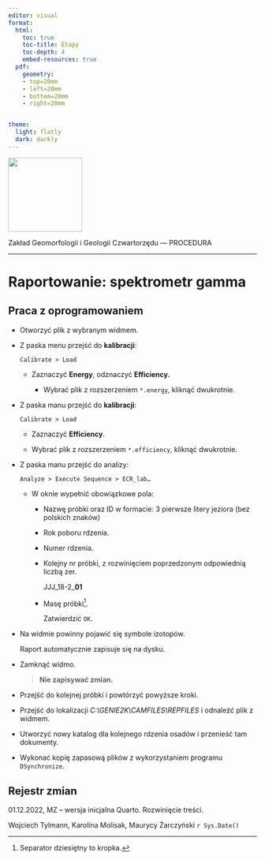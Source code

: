 ```yaml
---
editor: visual
format:
  html:
    toc: true
    toc-title: Etapy
    toc-depth: 4
    embed-resources: true
  pdf:
    geometry: 
    - top=20mm
    - left=20mm
    - bottom=20mm
    - right=20mm


theme:
  light: flatly
  dark: darkly
---
```


[![](images/log-ug_pl.png){fig-alt="Logo: Uniwersytet Gdański" fig-align="left" width="150"}](https://geomorfologia.ug.edu.pl)

Zakład Geomorfologii i Geologii Czwartorzędu --- PROCEDURA

------------------------------------------------------------------------

# Raportowanie: spektrometr gamma

## Praca z oprogramowaniem

-   Otworzyć plik z wybranym widmem.

-   Z paska menu przejść do **kalibracji**:

    | `Calibrate > Load`

    -   Zaznaczyć **Energy**, odznaczyć **Efficiency.**

        -   Wybrać plik z rozszerzeniem `*.energy`, kliknąć dwukrotnie.

-   Z paska manu przejść do **kalibracji**:

    | `Calibrate > Load`

    -   Zaznaczyć **Efficiency**.

    -   Wybrać plik z rozszerzeniem `*.efficiency`, kliknąć dwukrotnie.

-   Z paska manu przejść do analizy:

    | `Analyze > Execute Sequence > ECR_lab…`

    -   W oknie wypełnić obowiązkowe pola:

        -   Nazwę próbki oraz ID w formacie: 3 pierwsze litery jeziora (bez polskich znaków)

        -   Rok poboru rdzenia.

        -   Numer rdzenia.

        -   Kolejny nr próbki, z rozwinięciem poprzedzonym odpowiednią liczbą zer.

            | JJJ_18-2\_**01**

        -   Masę próbki[^1].

            Zatwierdzić `OK`.

-   Na widmie powinny pojawić się symbole izotopów.

    Raport automatycznie zapisuje się na dysku.

-   Zamknąć widmo.

    > **Nie zapisywać zmian.**

-   Przejść do kolejnej próbki i powtórzyć powyższe kroki.

-   Przejść do lokalizacji *C:\\GENIE2K\\CAMFILES\\REPFILES* i odnaleźć plik z widmem.

-   Utworzyć nowy katalog dla kolejnego rdzenia osadów i przenieść tam dokumenty.

-   Wykonać kopię zapasową plików z wykorzystaniem programu `DSynchronize`.

[^1]: Separator dziesiętny to kropka.

## Rejestr zmian

01.12.2022, MZ -- wersja inicjalna Quarto. Rozwinięcie treści.

Wojciech Tylmann, Karolina Molisak, Maurycy Żarczyński `r Sys.Date()`
